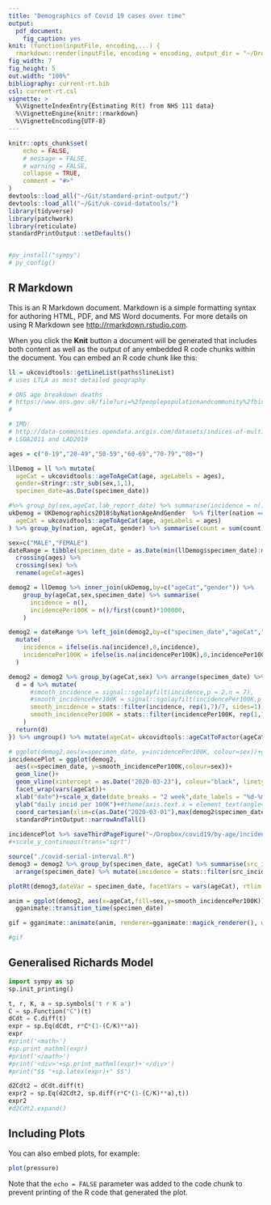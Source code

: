 ```yaml
---
title: "Demographics of Covid 19 cases over time"
output: 
  pdf_document:
    fig_caption: yes
knit: (function(inputFile, encoding,...) {
  rmarkdown::render(inputFile, encoding = encoding, output_dir = "~/Dropbox/covid19/NHS-111-rt") })
fig_width: 7
fig_height: 5
out.width: "100%"
bibliography: current-rt.bib
csl: current-rt.csl
vignette: >
  %\VignetteIndexEntry{Estimating R(t) from NHS 111 data}
  %\VignetteEngine{knitr::rmarkdown}
  %\VignetteEncoding{UTF-8}
---
```


```r
knitr::opts_chunk$set(
	echo = FALSE,
	# message = FALSE,
	# warning = FALSE,
	collapse = TRUE,
	comment = "#>"
)
devtools::load_all("~/Git/standard-print-output/")
devtools::load_all("~/Git/uk-covid-datatools/")
library(tidyverse)
library(patchwork)
library(reticulate)
standardPrintOutput::setDefaults()


#py_install("sympy")
# py_config()
```

## R Markdown

This is an R Markdown document. Markdown is a simple formatting syntax for authoring HTML, PDF, and MS Word documents. For more details on using R Markdown see <http://rmarkdown.rstudio.com>.

When you click the **Knit** button a document will be generated that includes both content as well as the output of any embedded R code chunks within the document. You can embed an R code chunk like this:

```r
ll = ukcovidtools::getLineList(paths$lineList)
# uses LTLA as most detailed geography

# ONS age breakdown deaths
# https://www.ons.gov.uk/file?uri=%2fpeoplepopulationandcommunity%2fbirthsdeathsandmarriages%2fdeaths%2fdatasets%2fweeklyprovisionalfiguresondeathsregisteredinenglandandwales%2f2020/publishedweek172020.xlsx
# 

# IMD:
# http://data-communities.opendata.arcgis.com/datasets/indices-of-multiple-deprivation-imd-2019
# LSOA2011 and LAD2019

ages = c("0-19","20-49","50-59","60-69","70-79","80+")

llDemog = ll %>% mutate(
  ageCat = ukcovidtools::ageToAgeCat(age, ageLabels = ages), 
  gender=stringr::str_sub(sex,1,1), 
  specimen_date=as.Date(specimen_date))

#%>% group_by(sex,ageCat,lab_report_date) %>% summarise(incidence = n())
ukDemog = UKDemographics2018$byNationAgeAndGender  %>% filter(nation == "England") %>% mutate(
  ageCat = ukcovidtools::ageToAgeCat(age, ageLabels = ages)
) %>% group_by(nation, ageCat, gender) %>% summarise(count = sum(count))

sex=c("MALE","FEMALE")
dateRange = tibble(specimen_date = as.Date(min(llDemog$specimen_date):max(llDemog$specimen_date),"1970-01-01")) %>% 
  crossing(ages) %>% 
  crossing(sex) %>%
  rename(ageCat=ages)

demog2 = llDemog %>% inner_join(ukDemog,by=c("ageCat","gender")) %>%   
    group_by(ageCat,sex,specimen_date) %>% summarise(
      incidence = n(),
      incidencePer100K = n()/first(count)*100000,
    ) 

demog2 = dateRange %>% left_join(demog2,by=c("specimen_date","ageCat","sex")) %>% 
  mutate(
    incidence = ifelse(is.na(incidence),0,incidence),
    incidencePer100K = ifelse(is.na(incidencePer100K),0,incidencePer100K)
  )

demog2 = demog2 %>% group_by(ageCat,sex) %>% arrange(specimen_date) %>% group_modify(function(d,g,...) {
  d = d %>% mutate(
      #smooth_incidence = signal::sgolayfilt(incidence,p = 2,n = 7),
      #smooth_incidencePer100K = signal::sgolayfilt(incidencePer100K,p = 2,n = 7),
      smooth_incidence = stats::filter(incidence, rep(1,7)/7, sides=1),
      smooth_incidencePer100K = stats::filter(incidencePer100K, rep(1,7)/7, sides=1),
    )
  return(d)
}) %>% ungroup() %>% mutate(ageCat= ukcovidtools::ageCatToFactor(ageCat, ageLabels = ages)) %>% filter(specimen_date < max(specimen_date)-4)
```

```r
# ggplot(demog2,aes(x=specimen_date, y=incidencePer100K, colour=sex))+geom_line()+facet_wrap(vars(ageCat))#+scale_y_continuous(trans="sqrt")
incidencePlot = ggplot(demog2,
  aes(x=specimen_date, y=smooth_incidencePer100K,colour=sex))+
  geom_line()+
  geom_vline(xintercept = as.Date("2020-03-23"), colour="black", linetype="dashed")+
  facet_wrap(vars(ageCat))+
  xlab("date")+scale_x_date(date_breaks = "2 week",date_labels = "%d-%m")+
  ylab("daily incid per 100K")+#theme(axis.text.x = element_text(angle=90,vjust=0.5))+
  coord_cartesian(xlim=c(as.Date("2020-03-01"),max(demog2$specimen_date,na.rm = TRUE)))+
  standardPrintOutput::narrowAndTall()
  
incidencePlot %>% saveThirdPageFigure("~/Dropbox/covid19/by-age/incidenceDynamics")
#+scale_y_continuous(trans="sqrt")
```
```r
source("./covid-serial-interval.R")
demog3 = demog2 %>% group_by(specimen_date, ageCat) %>% summarise(src_incidence = sum(incidence)) %>% ungroup() %>% group_by(ageCat) %>%
  arrange(specimen_date) %>% mutate(incidence = stats::filter(src_incidence, rep(1,7)/7)) %>% group_by(ageCat) %>% tidyEstimateRt(cfg,dateVar = specimen_date,incidenceVar = incidence,window = 7) %>% deltaR0timeseries(dateVar = specimen_date)
```

```r
plotRt(demog3,dateVar = specimen_date, facetVars = vars(ageCat), rtlim = c(0.5,1.5))
```


```r
anim = ggplot(demog2, aes(x=ageCat,fill=sex,y=smooth_incidencePer100K))+geom_histogram(stat="identity",position="dodge", size=0.7,binwidth = 1)+#scale_y_continuous(trans="sqrt")+
  gganimate::transition_time(specimen_date)

gif = gganimate::animate(anim, renderer=gganimate::magick_renderer(), width=800, height=600, nframes=100)

#gif
```

## Generalised Richards Model

```python

import sympy as sp
sp.init_printing()

t, r, K, a = sp.symbols('t r K a')
C = sp.Function("C")(t)
dCdt = C.diff(t)
expr = sp.Eq(dCdt, r*C*(1-(C/K)**a))
expr
#print('<math>')
#sp.print_mathml(expr)
#print('</math>')
#print('<div>'+sp.print_mathml(expr)+'</div>')
#print("$$ "+sp.latex(expr)+" $$")

d2Cdt2 = dCdt.diff(t)
expr2 = sp.Eq(d2Cdt2, sp.diff(r*C*(1-(C/K)**a),t))
expr2
#d2Cdt2.expand()

```

## Including Plots

You can also embed plots, for example:

```r
plot(pressure)
```

Note that the `echo = FALSE` parameter was added to the code chunk to prevent printing of the R code that generated the plot.

